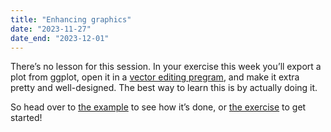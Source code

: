 ```yaml
---
title: "Enhancing graphics"
date: "2023-11-27"
date_end: "2023-12-01"
---
```


There's no lesson for this session. In your exercise this week you'll export a plot from ggplot, open it in a [vector editing pregram](/resource/graphics-editors.html), and make it extra pretty and well-designed. The best way to learn this is by actually doing it.

So head over to [the example](/example/14-example.qmd) to see how it's done, or [the exercise](/assignment/14-exercise.qmd) to get started!
